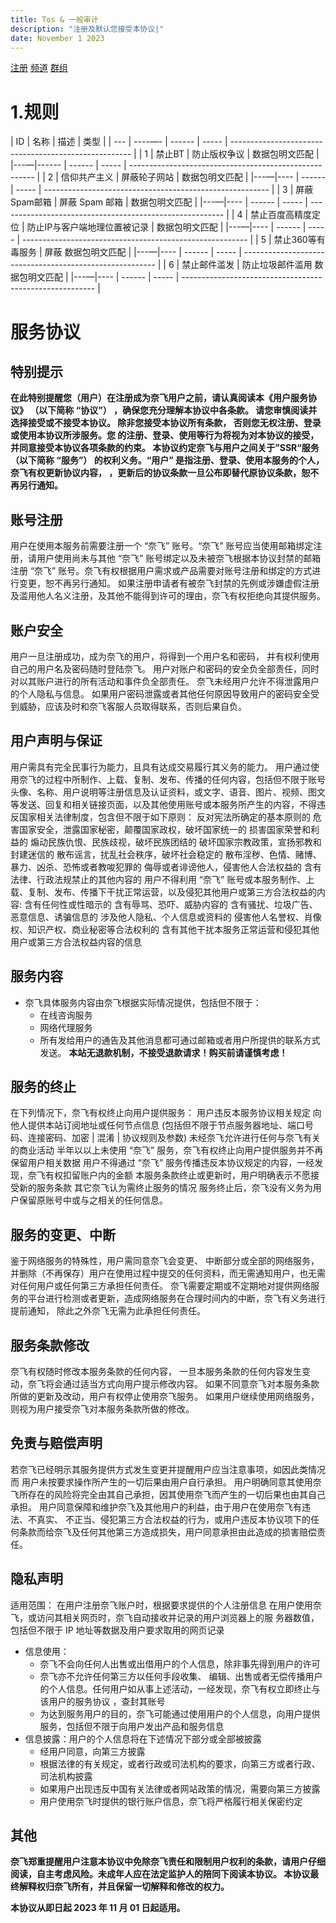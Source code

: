 ```yaml
---
title: Tos & 一般审计
description: "注册及默认您接受本协议|"
date: November 1 2023
---
```

[注册](https://dash.netflixs.net/)
[频道](https://t.me/NetflixsNet)
[群组](https://t.me/NetflixsNet)

# 1.规则

| ID | 名称 | 描述 | 类型 |
| --- | ----—- | ------ | ----- | ----------------------------------------------------- |
| 1 | 禁止BT | 防止版权争议 | 数据包明文匹配 |
|---—|------ | ------ | ----- | ------------------------------------------------------ |
| 2 | 信仰共产主义 | 屏蔽轮子网站 | 数据包明文匹配 | 
|---—|---- | ------ | ----- | -------------------------------------------------------- |
| 3 | 屏蔽Spam邮箱 | 屏蔽 Spam 邮箱 | 数据包明文匹配 |
|---—|---- | ------ | ----- | -------------------------------------------------------- |
| 4 | 禁止百度高精度定位 | 防止IP与客户端地理位置被记录 | 数据包明文匹配 |
|---—|---- | ------ | ----- | -------------------------------------------------------- |
| 5 | 禁止360等有毒服务 | 屏蔽  数据包明文匹配 |
|---—|---- | ------ | ----- | -------------------------------------------------------- |
| 6 | 禁止邮件滥发 | 防止垃圾邮件滥用  数据包明文匹配 |
|---—|---- | ------ | ----- | -------------------------------------------------------- |

# 服务协议

## 特别提示

**在此特别提醒您（用户）在注册成为奈飞用户之前，请认真阅读本《用户服务协议》 （以下简称 “协议”） ，确保您充分理解本协议中各条款。 请您审慎阅读并选择接受或不接受本协议。 除非您接受本协议所有条款， 否则您无权注册、登录或使用本协议所涉服务。您 的注册、登录、使用等行为将视为对本协议的接受，并同意接受本协议各项条款的约束。 本协议约定奈飞与用户之间关于”SSR“服务（以下简称 “服务”） 的权利义务。“用户” 是指注册、登录、使用本服务的个人，奈飞有权更新协议内容， ，更新后的协议条款一旦公布即替代原协议条款，恕不再另行通知。**

## 账号注册

用户在使用本服务前需要注册一个 “奈飞” 账号。“奈飞” 账号应当使用邮箱绑定注册，请用户使用尚未与其他 “奈飞” 账号绑定以及未被奈飞根据本协议封禁的邮箱注册 “奈飞” 账号。奈飞有权根据用户需求或产品需要对账号注册和绑定的方式进行变更，恕不再另行通知。
如果注册申请者有被奈飞封禁的先例或涉嫌虚假注册及滥用他人名义注册，及其他不能得到许可的理由，奈飞有权拒绝向其提供服务。

## 账户安全

用户一旦注册成功，成为奈飞的用户，将得到一个用户名和密码， 并有权利使用自己的用户名及密码随时登陆奈飞。
用户对账户和密码的安全负全部责任，同时对以其账户进行的所有活动和事件负全部责任。
奈飞未经用户允许不得泄露用户的个人隐私与信息。
如果用户密码泄露或者其他任何原因导致用户的密码安全受到威胁，应该及时和奈飞客服人员取得联系，否则后果自负。

## 用户声明与保证

用户需具有完全民事行为能力，且具有达成交易履行其义务的能力。
用户通过使用奈飞的过程中所制作、上载、复制、发布、传播的任何内容，包括但不限于账号头像、名称、用户说明等注册信息及认证资料，或文字、语音、图片、视频、图文等发送、回复和相关链接页面，以及其他使用账号或本服务所产生的内容，不得违反国家相关法律制度，包含但不限于如下原则：
反对宪法所确定的基本原则的
危害国家安全，泄露国家秘密，颠覆国家政权，破坏国家统一的
损害国家荣誉和利益的
煽动民族仇恨、民族歧视，破坏民族团结的
破坏国家宗教政策，宣扬邪教和封建迷信的
散布谣言，扰乱社会秩序，破坏社会稳定的
散布淫秽、色情、赌博、暴力、凶杀、恐怖或者教唆犯罪的
侮辱或者诽谤他人，侵害他人合法权益的
含有法律、行政法规禁止的其他内容的
用户不得利用 “奈飞” 账号或本服务制作、上载、复制、发布、传播下干扰正常运营，以及侵犯其他用户或第三方合法权益的内容:
含有任何性或性暗示的
含有辱骂、恐吓、威胁内容的
含有骚扰、垃圾广告、恶意信息、诱骗信息的
涉及他人隐私、个人信息或资料的
侵害他人名誉权、肖像权、知识产权、商业秘密等合法权利的
含有其他干扰本服务正常运营和侵犯其他用户或第三方合法权益内容的信息

## 服务内容

- 奈飞具体服务内容由奈飞根据实际情况提供，包括但不限于：
    - 在线咨询服务
    - 网络代理服务
    - 所有发给用户的通告及其他消息都可通过邮箱或者用户所提供的联系方式发送。
**本站无退款机制，不接受退款请求！购买前请谨慎考虑！**

## 服务的终止

在下列情况下，奈飞有权终止向用户提供服务：
用户违反本服务协议相关规定
向他人提供本站订阅地址或任何节点信息 (包括但不限于节点服务器地址、端口号码、连接密码、加密 | 混淆 | 协议规则及参数)
未经奈飞允许进行任何与奈飞有关的商业活动
半年以以上未使用 “奈飞” 服务，奈飞有权终止向用户提供服务并不再保留用户相关数据
用户不得通过 “奈飞” 服务传播违反本协议规定的内容，一经发现，奈飞有权扣留账户内的金额
本服务条款终止或更新时，用户明确表示不愿接受新的服务条款
其它奈飞认为需终止服务的情况
服务终止后，奈飞没有义务为用户保留原账号中或与之相关的任何信息。

## 服务的变更、中断

鉴于网络服务的特殊性，用户需同意奈飞会变更、 中断部分或全部的网络服务，并删除（不再保存）用户在使用过程中提交的任何资料，而无需通知用户，也无需对任何用户或任何第三方承担任何责任。
奈飞需要定期或不定期地对提供网络服务的平台进行检测或者更新，造成网络服务在合理时间内的中断，奈飞有义务进行提前通知， 除此之外奈飞无需为此承担任何责任。

## 服务条款修改

奈飞有权随时修改本服务条款的任何内容， 一旦本服务条款的任何内容发生变动，奈飞将会通过适当方式向用户提示修改内容。
如果不同意奈飞对本服务条款所做的更新及改动，用户有权停止使用奈飞服务。
如果用户继续使用网络服务，则视为用户接受奈飞对本服务条款所做的修改。

## 免责与赔偿声明

若奈飞已经明示其服务提供方式发生变更并提醒用户应当注意事项，如因此类情况而 用户未按要求操作所产生的一切后果由用户自行承担。
用户明确同意其使用奈飞所存在的风险将完全由其自己承担，因其使用奈飞而产生的一切后果也由其自己承担。
用户同意保障和维护奈飞及其他用户的利益，由于用户在使用奈飞有违法、不真实、 不正当、侵犯第三方合法权益的行为，或用户违反本协议项下的任何条款而给奈飞及任何其他第三方造成损失，用户同意承担由此造成的损害赔偿责任。

## 隐私声明

适用范围：
在用户注册奈飞账户时，根据要求提供的个人注册信息
在用户使用奈飞，或访问其相关网页时，奈飞自动接收并记录的用户浏览器上的服 务器数值，包括但不限于 IP 地址等数据及用户要求取用的网页记录
- 信息使用：
    - 奈飞不会向任何人出售或出借用户的个人信息，除非事先得到用户的许可
    - 奈飞亦不允许任何第三方以任何手段收集、 编辑、出售或者无偿传播用户的个人信息。任何用户如从事上述活动，一经发现，奈飞有权立即终止与该用户的服务协议 ，查封其账号
    - 为达到服务用户的目的，奈飞可能通过使用用户的个人信息，向用户提供服务，包括但不限于向用户发出产品和服务信息
- 信息披露：用户的个人信息将在下述情况下部分或全部被披露
    - 经用户同意，向第三方披露
    - 根据法律的有关规定，或者行政或司法机构的要求，向第三方或者行政、司法机构披露
    - 如果用户出现违反中国有关法律或者网站政策的情况，需要向第三方披露
    - 用户使用奈飞时提供的银行账户信息，奈飞将严格履行相关保密约定

## 其他

**奈飞郑重提醒用户注意本协议中免除奈飞责任和限制用户权利的条款，请用户仔细阅读，自主考虑风险。未成年人应在法定监护人的陪同下阅读本协议。
本协议最终解释权归奈飞所有，并且保留一切解释和修改的权力。**

**本协议从即日起 2023 年 11 月 01 日起适用。**